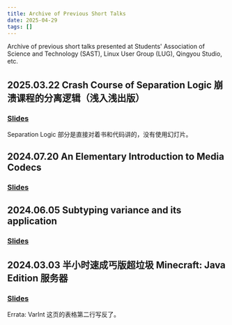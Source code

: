 ```yaml
---
title: Archive of Previous Short Talks
date: 2025-04-29
tags: []
---
```


Archive of previous short talks presented at Students' Association of Science and Technology (SAST), Linux User Group (LUG), Qingyou Studio, etc.

## 2025.03.22 Crash Course of Separation Logic 崩溃课程的分离逻辑（浅入浅出版）

### <a href="../static/pdf/2025-03-22-separation-logic.pdf">Slides</a>

Separation Logic 部分是直接对着书和代码讲的，没有使用幻灯片。

## 2024.07.20 An Elementary Introduction to Media Codecs

### <a href="../static/pdf/2024-07-20-media-codecs.pdf">Slides</a>

## 2024.06.05 Subtyping variance and its application

### <a href="../static/pdf/2024-06-05-subtyping-variance.pdf">Slides</a>

## 2024.03.03 半小时速成丐版超垃圾 Minecraft: Java Edition 服务器

### <a href="../static/pdf/2024-03-03-minecraft-server.pdf">Slides</a>

Errata: VarInt 这页的表格第二行写反了。
